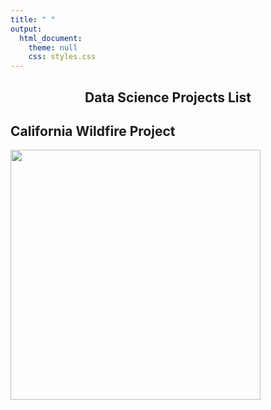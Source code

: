 ```yaml
---
title: " "
output: 
  html_document:
    theme: null
    css: styles.css
---
```


<div style = "text-align: center;">
# Data Science Projects List
</div>

## California Wildfire Project
<div style = "text-align: left;">
[<img src="EED_pic.png" width="400" class="hover-img">](Final_Project_Alberts.html)
</div>
